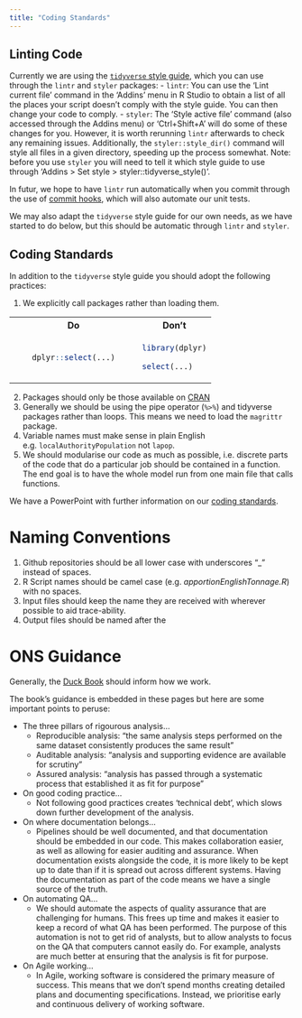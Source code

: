 ```yaml
---
title: "Coding Standards"
---
```


## Linting Code

Currently we are using the [`tidyverse` style guide](https://style.tidyverse.org/), which you can use through the `lintr` and `styler` packages:
    - `lintr`: You can use the 'Lint current file' command in the 'Addins' menu in R Studio to obtain a list of all the places your script doesn't comply with the style guide. You can then change your code to comply.
    - `styler`: The 'Style active file' command (also accessed through the Addins menu) or 'Ctrl+Shift+A' will do some of these changes for you. However, it is worth rerunning `lintr` afterwards to check any remaining issues. Additionally, the `styler::style_dir()` command will style all files in a given directory, speeding up the process somewhat. Note: before you use `styler` you will need to tell it which style guide to use through 'Addins > Set style > styler::tidyverse_style()'.
    
In futur, we hope to have `lintr` run automatically when you commit through the use of [commit hooks](https://www.google.com/search?q=wha+tare+commit+hooks&safe=active&sca_esv=573154237&sxsrf=AM9HkKkwVTiv4E_4QYR5aZSJRG3wVKhkJw%3A1697192837676&ei=hRspZZ_wKOO28gLsu5j4AQ&ved=0ahUKEwjfxtGB6PKBAxVjm1wKHewdBh8Q4dUDCBA&uact=5&oq=wha+tare+commit+hooks&gs_lp=Egxnd3Mtd2l6LXNlcnAiFXdoYSB0YXJlIGNvbW1pdCBob29rczIHEAAYDRiABDIIEAAYCBgeGA0yCBAAGIoFGIYDMggQABiKBRiGA0idFVDsCFjqE3ADeAGQAQKYAdEBoAHXCKoBBTQuNC4xuAEDyAEA-AEBwgIKEAAYRxjWBBiwA8ICBxAjGLACGCfCAgYQABgHGB7CAggQABgIGAcYHsICChAhGKABGMMEGAriAwQYACBBiAYBkAYI&sclient=gws-wiz-serp#fpstate=ive&vld=cid:2ebd25be,vid:d70a8PXbrb8,st:0), which will also automate our unit tests. 

We may also adapt the `tidyverse` style guide for our own needs, as we have started to do below, but this should be automatic through `lintr` and `styler`.

## Coding Standards

In addition to the `tidyverse` style guide you should adopt the following practices:

1. We explicitly call packages rather than loading them.

<table>
<tr>
<th> &emsp; </th>
<th> Do </th>
<th> &emsp; </th>
<th> Don't </th>
</tr>
<tr>
<td>
</td>
<td>
```r

dplyr::select(...)

```
</td>
<td>
</td>
<td>

```r

library(dplyr)

select(...)

```

</td>
</tr>
</table>

2. Packages should only be those available on [CRAN](https://cran.r-project.org/) 
3. Generally we should be using the pipe operator (`%>%`) and tidyverse packages rather than loops. This means we need to load the `magrittr` package.
4. Variable names must make sense in plain English e.g. `localAuthorityPopulation` not `lapop`.
6. We should modularise our code as much as possible, i.e. discrete parts of the code that do a particular job should be contained in a function. The end goal is to have the whole model run from one main file that calls functions.

We have a PowerPoint with further information on our [coding standards](https://defra.sharepoint.com/:p:/r/teams/Team1478/_layouts/15/Doc.aspx?sourcedoc=%7B98C3D254-86E8-44FD-BB2E-206B37F6F802%7D&file=Coding%20Standards.pptx&action=edit&mobileredirect=true).

# Naming Conventions

1. Github repositories should be all lower case with underscores "_" instead of spaces.
2. R Script names should be camel case (e.g. *apportionEnglishTonnage.R*) with no spaces.
3. Input files should keep the name they are received with wherever possible to aid trace-ability.
4. Output files should be named after the 

# ONS Guidance

Generally, the [Duck Book](https://best-practice-and-impact.github.io/qa-of-code-guidance/intro.html) should inform how we work.

The book's guidance is embedded in these pages but here are some important points to peruse:

- The three pillars of rigourous analysis...
    - Reproducible analysis: "the same analysis steps performed on the same dataset consistently produces the same result"
    - Auditable analysis: "analysis and supporting evidence are available for scrutiny"
    - Assured analysis: "analysis has passed through a systematic process that established it as fit for purpose"
- On good coding practice...
    - Not following good practices creates 'technical debt', which slows down further development of the analysis.
- On where documentation belongs...
    - Pipelines should be well documented, and that documentation should be embedded in our code. This makes collaboration easier, as well as allowing for easier auditing and assurance. When documentation exists alongside the code, it is more likely to be kept up to date than if it is spread out across different systems. Having the documentation as part of the code means we have a single source of the truth.
- On automating QA...
    - We should automate the aspects of quality assurance that are challenging for humans. This frees up time and makes it easier to keep a record of what QA has been performed. The purpose of this automation is not to get rid of analysts, but to allow analysts to focus on the QA that computers cannot easily do. For example, analysts are much better at ensuring that the analysis is fit for purpose.      
- On Agile working...    
    - In Agile, working software is considered the primary measure of success. This means that we don’t spend months creating detailed plans and documenting specifications. Instead, we prioritise early and continuous delivery of working software. 
    


    
    